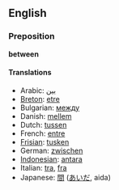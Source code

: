 ==English==
=== Preposition ===
'''between'''

====Translations====
*Arabic: [[بين]]
*[[Breton]]: [[etre]]
*Bulgarian: [[между]]
*Danish: [[mellem]]
*Dutch: [[tussen]]
*French: [[entre]]
*[[Frisian]]: [[tusken]]
*German: [[zwischen]]
*[[Indonesian]]: [[antara]]
*Italian: [[tra]], [[fra]]
*Japanese: [[間]] ([[あいだ]], aida)
